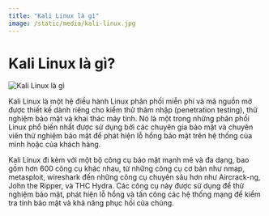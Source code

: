 ```yaml
---
title: "Kali Linux là gì"
image: /static/media/kali-linux.jpg
---
```


# Kali Linux là gì?

![Kali Linux là gì](/static/media/kali-linux.jpg)

Kali Linux là một hệ điều hành Linux phân phối miễn phí và mã nguồn mở được thiết kế dành riêng cho kiểm thử thâm nhập (penetration testing), thử nghiệm bảo mật và khai thác máy tính. Nó là một trong những phân phối Linux phổ biến nhất được sử dụng bởi các chuyên gia bảo mật và chuyên viên thử nghiệm bảo mật để phát hiện lỗ hổng bảo mật trên hệ thống của mình hoặc của khách hàng.

Kali Linux đi kèm với một bộ công cụ bảo mật mạnh mẽ và đa dạng, bao gồm hơn 600 công cụ khác nhau, từ những công cụ cơ bản như nmap, metasploit, wireshark đến những công cụ chuyên sâu hơn như Aircrack-ng, John the Ripper, và THC Hydra. Các công cụ này được sử dụng để thử nghiệm bảo mật, phát hiện lỗ hổng và tấn công các hệ thống mạng để kiểm tra tính bảo mật và khả năng phục hồi của chúng.
